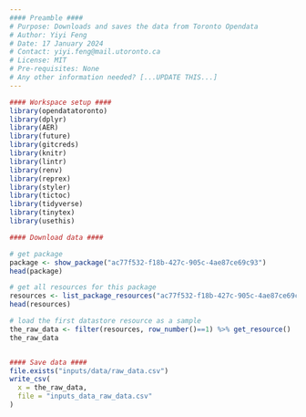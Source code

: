 ```yaml
---
#### Preamble ####
# Purpose: Downloads and saves the data from Toronto Opendata
# Author: Yiyi Feng
# Date: 17 January 2024
# Contact: yiyi.feng@mail.utoronto.ca
# License: MIT
# Pre-requisites: None
# Any other information needed? [...UPDATE THIS...]
---
```


```r
#### Workspace setup ####
library(opendatatoronto)
library(dplyr)
library(AER)
library(future)
library(gitcreds)
library(knitr)
library(lintr)
library(renv)
library(reprex)
library(styler)
library(tictoc)
library(tidyverse)
library(tinytex)
library(usethis)

#### Download data ####

# get package
package <- show_package("ac77f532-f18b-427c-905c-4ae87ce69c93")
head(package)

# get all resources for this package
resources <- list_package_resources("ac77f532-f18b-427c-905c-4ae87ce69c93")
head(resources)

# load the first datastore resource as a sample
the_raw_data <- filter(resources, row_number()==1) %>% get_resource()
the_raw_data


#### Save data ####
file.exists("inputs/data/raw_data.csv")
write_csv(
  x = the_raw_data,
  file = "inputs_data_raw_data.csv"
)
````
         
